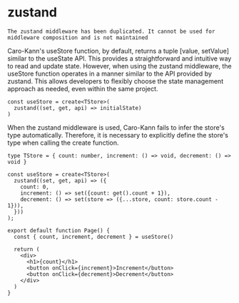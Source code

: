 # zustand

`The zustand middleware has been duplicated. It cannot be used for middleware composition and is not maintained`

Caro-Kann's useStore function, by default, returns a tuple [value, setValue] similar to the useState API. This provides a straightforward and intuitive way to read and update state. However, when using the zustand middleware, the useStore function operates in a manner similar to the API provided by zustand. This allows developers to flexibly choose the state management approach as needed, even within the same project.

```tsx
const useStore = create<TStore>(
  zustand((set, get, api) => initialState)
)
```

When the zustand middleware is used, Caro-Kann fails to infer the store's type automatically. Therefore, it is necessary to explicitly define the store's type when calling the create function.

```tsx
type TStore = { count: number, increment: () => void, decrement: () => void }
 
const useStore = create<TStore>(
  zustand((set, get, api) => ({
    count: 0,
    increment: () => set({count: get().count + 1}),
    decrement: () => set(store => ({...store, count: store.count - 1})),
  }))
);
 
export default function Page() {
  const { count, increment, decrement } = useStore()
 
  return (
    <div>
      <h1>{count}</h1>
      <button onClick={increment}>Increment</button>
      <button onClick={decrement}>Decrement</button>
    </div>
  )
}
```